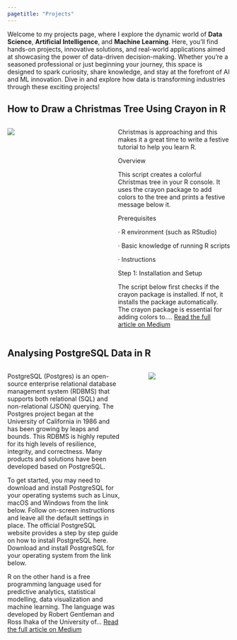 ```yaml
---
pagetitle: "Projects"
---
```


Welcome to my projects page, where I explore the dynamic world of **Data Science**, **Artificial Intelligence**, and **Machine Learning**. Here, you'll find hands-on projects, innovative solutions, and real-world applications aimed at showcasing the power of data-driven decision-making. Whether you're a seasoned professional or just beginning your journey, this space is designed to spark curiosity, share knowledge, and stay at the forefront of AI and ML innovation. Dive in and explore how data is transforming industries through these exciting projects!

## How to Draw a Christmas Tree Using Crayon in R

::: columns
::: {.column width="40%"}
![](images/xmas.webp)
:::

::: {.column width="5%"}
:::

::: {.column width="55%"}
Christmas is approaching and this makes it a great time to write a festive tutorial to help you learn R.

Overview

This script creates a colorful Christmas tree in your R console. It uses the crayon package to add colors to the tree and prints a festive message below it.

Prerequisites

· R environment (such as RStudio)

· Basic knowledge of running R scripts

· Instructions

Step 1: Installation and Setup

The script below first checks if the crayon package is installed. If not, it installs the package automatically. The crayon package is essential for adding colors to.... [Read the full article on Medium](https://medium.com/@linuschirchir/how-to-draw-a-christmas-tree-using-crayon-in-r-493f603f6462){target="_blank"}
:::
:::

## Analysing PostgreSQL Data in R

::: columns
::: {.column width="55%"}
PostgreSQL (Postgres) is an open-source enterprise relational database management system (RDBMS) that supports both relational (SQL) and non-relational (JSON) querying. The Postgres project began at the University of California in 1986 and has been growing by leaps and bounds. This RDBMS is highly reputed for its high levels of resilience, integrity, and correctness. Many products and solutions have been developed based on PostgreSQL.

To get started, you may need to download and install PostgreSQL for your operating systems such as Linux, macOS and Windows from the link below. Follow on-screen instructions and leave all the default settings in place. The official PostgreSQL website provides a step by step guide on how to install PostgreSQL here. Download and install PostgreSQL for your operating system from the link below.

R on the other hand is a free programming language used for predictive analytics, statistical modelling, data visualization and machine learning. The language was developed by Robert Gentleman and Ross Ihaka of the University of... [Read the full article on Medium](https://medium.com/@linuschirchir/analysing-postgresql-data-in-r-7ea2b2565ba7){target="_blank"}
:::

::: {.column width="5%"}
:::

::: {.column width="40%"}
![](images/PostgreSQL.webp)
:::
:::
